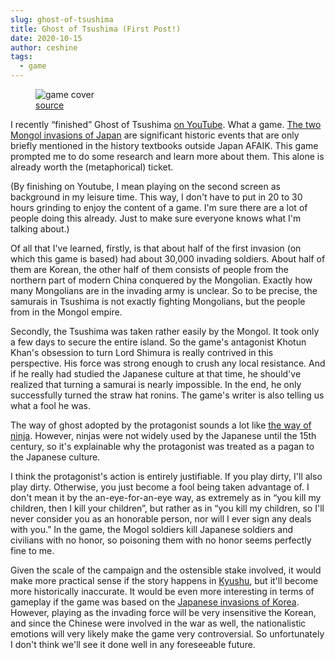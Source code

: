 ```yaml
---
slug: ghost-of-tsushima
title: Ghost of Tsushima (First Post!)
date: 2020-10-15
author: ceshine
tags:
  - game
---
```

<figure class="chart">
  <img src="/images/ghost-of-tsushima-review.jpg" alt="game cover" />
  <figcaption><a href="">source</a></figcaption>
</figure>

I recently “finished” Ghost of Tsushima [on YouTube](https://www.youtube.com/playlist?list=PLVknSjv5hAFJSWy2rEHngAjwUgy-YfwLc). What a game. [The two Mongol invasions of Japan](https://www.wikiwand.com/en/Mongol_invasions_of_Japan) are significant historic events that are only briefly mentioned in the history textbooks outside Japan AFAIK. This game prompted me to do some research and learn more about them. This alone is already worth the (metaphorical) ticket.

(By finishing on Youtube, I mean playing on the second screen as background in my leisure time. This way, I don't have to put in 20 to 30 hours grinding to enjoy the content of a game. I'm sure there are a lot of people doing this already. Just to make sure everyone knows what I'm talking about.)

Of all that I've learned, firstly, is that about half of the first invasion (on which this game is based) had about 30,000 invading soldiers. About half of them are Korean, the other half of them consists of people from the northern part of modern China conquered by the Mongolian. Exactly how many Mongolians are in the invading army is unclear. So to be precise, the samurais in Tsushima is not exactly fighting Mongolians, but the people from in the Mongol empire.

Secondly, the Tsushima was taken rather easily by the Mongol. It took only a few days to secure the entire island. So the game's antagonist Khotun Khan's obsession to turn Lord Shimura is really contrived in this perspective. His force was strong enough to crush any local resistance. And if he really had studied the Japanese culture at that time, he should've realized that turning a samurai is nearly impossible. In the end, he only successfully turned the straw hat ronins. The game's writer is also telling us what a fool he was.

The way of ghost adopted by the protagonist sounds a lot like [the way of ninja](https://www.wikiwand.com/en/Ninja). However, ninjas were not widely used by the Japanese until the 15th century, so it's explainable why the protagonist was treated as a pagan to the Japanese culture. 

I think the protagonist's action is entirely justifiable. If you play dirty, I'll also play dirty. Otherwise, you just become a fool being taken advantage of. I don't mean it by the an-eye-for-an-eye way, as extremely as in “you kill my children, then I kill your children”, but rather as in “you kill my children, so I'll never consider you as an honorable person, nor will I ever sign any deals with you.” In the game, the Mogol soldiers kill Japanese soldiers and civilians with no honor, so poisoning them with no honor seems perfectly fine to me.

Given the scale of the campaign and the ostensible stake involved, it would make more practical sense if the story happens in [Kyushu](https://www.wikiwand.com/en/Kyushu), but it'll become more historically inaccurate. It would be even more interesting in terms of gameplay if the game was based on the [Japanese invasions of Korea](https://www.wikiwand.com/en/Japanese_invasions_of_Korea_(1592%E2%80%931598)). However, playing as the invading force will be very insensitive the Korean, and since the Chinese were involved in the war as well, the nationalistic emotions will very likely make the game very controversial. So unfortunately I don't think we'll see it done well in any foreseeable future.
